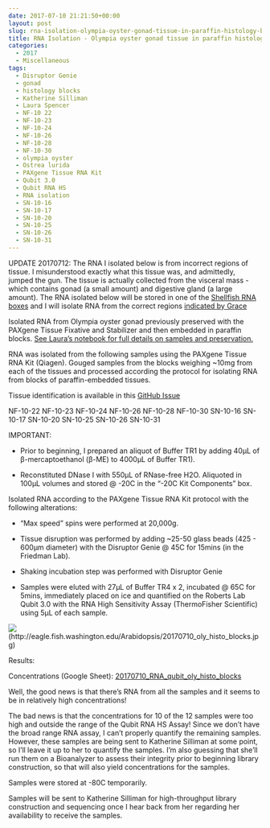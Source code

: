 ```yaml
---
date: 2017-07-10 21:21:50+00:00
layout: post
slug: rna-isolation-olympia-oyster-gonad-tissue-in-paraffin-histology-blocks
title: RNA Isolation - Olympia oyster gonad tissue in paraffin histology blocks
categories:
  - 2017
  - Miscellaneous
tags:
  - Disruptor Genie
  - gonad
  - histology blocks
  - Katherine Silliman
  - Laura Spencer
  - NF-10 22
  - NF-10-23
  - NF-10-24
  - NF-10-26
  - NF-10-28
  - NF-10-30
  - olympia oyster
  - Ostrea lurida
  - PAXgene Tissue RNA Kit
  - Qubit 3.0
  - Qubit RNA HS
  - RNA isolation
  - SN-10-16
  - SN-10-17
  - SN-10-20
  - SN-10-25
  - SN-10-26
  - SN-10-31
---
```


UPDATE 20170712: The RNA I isolated below is from incorrect regions of tissue. I misunderstood exactly what this tissue was, and admittedly, jumped the gun. The tissue is actually collected from the visceral mass - which contains gonad (a small amount) and digestive gland (a large amount). The RNA isolated below will be stored in one of the [Shellfish RNA boxes](https://docs.google.com/spreadsheets/d/1ax6C-muxUTXxFEtfWdswBvueLhmxZzmwZcO2ur-0q-Q/edit?usp=sharing) and I will isolate RNA from the correct regions [indicated by Grace](https://genefish.wordpress.com/2017/07/12/graces-notebook-july-12-2017/)

Isolated RNA from Olympia oyster gonad previously preserved with the PAXgene Tissue Fixative and Stabilizer and then embedded in paraffin blocks. [See Laura's notebook for full details on samples and preservation.](https://laurahspencer.github.io/LabNotebook/Prepping-Histology-Samples/)



RNA was isolated from the following samples using the PAXgene Tissue RNA Kit (Qiagen). Gouged samples from the blocks weighing ~10mg from each of the tissues and processed according the protocol for isolating RNA from blocks of paraffin-embedded tissues.

Tissue identification is available in this [GitHub Issue](https://github.com/sr320/LabDocs/issues/648#issuecomment-313792588)

NF-10-22
NF-10-23
NF-10-24
NF-10-26
NF-10-28
NF-10-30
SN-10-16
SN-10-17
SN-10-20
SN-10-25
SN-10-26
SN-10-31

IMPORTANT:




    
  * Prior to beginning, I prepared an aliquot of Buffer TR1 by adding 40μL of β-mercaptoethanol (β-ME) to 4000μL of Buffer TR1).

    
  * Reconstituted DNase I with 550μL of RNase-free H2O. Aliquoted in 100μL volumes and stored @ -20C in the "-20C Kit Components" box.



Isolated RNA according to the PAXgene Tissue RNA Kit protocol with the following alterations:


    
  * "Max speed" spins were performed at 20,000g.

    
  * Tissue disruption was performed by adding ~25-50 glass beads (425 - 600μm diameter) with the Disruptor Genie @ 45C for 15mins (in the Friedman Lab).

    
  * Shaking incubation step was performed with Disruptor Genie

    
  * Samples were eluted with 27μL of Buffer TR4 x 2, incubated @ 65C for 5mins, immediately placed on ice and quantified on the Roberts Lab Qubit 3.0 with the RNA High Sensitivity Assay (ThermoFisher Scientific) using 5μL of each sample.



![](https://eagle.fish.washington.edu/Arabidopsis/20170710_oly_histo_blocks.jpg)(http://eagle.fish.washington.edu/Arabidopsis/20170710_oly_histo_blocks.jpg)

Results:

Concentrations (Google Sheet): [20170710_RNA_qubit_oly_histo_blocks](https://docs.google.com/spreadsheets/d/1CSNMKhP_MPNmrfEX6IZdSAzYF2KPaECtsVFV8qKQK5s/edit?usp=sharing)

Well, the good news is that there's RNA from all the samples and it seems to be in relatively high concentrations!

The bad news is that the concentrations for 10 of the 12 samples were too high and outside the range of the Qubit RNA HS Assay! Since we don't have the broad range RNA assay, I can't properly quantify the remaining samples. However, these samples are being sent to Katherine Silliman at some point, so I'll leave it up to her to quantify the samples. I'm also guessing that she'll run them on a Bioanalyzer to assess their integrity prior to beginning library construction, so that will also yield concentrations for the samples.

Samples were stored at -80C temporarily.

Samples will be sent to Katherine Silliman for high-throughput library construction and sequencing once I hear back from her regarding her availability to receive the samples.
